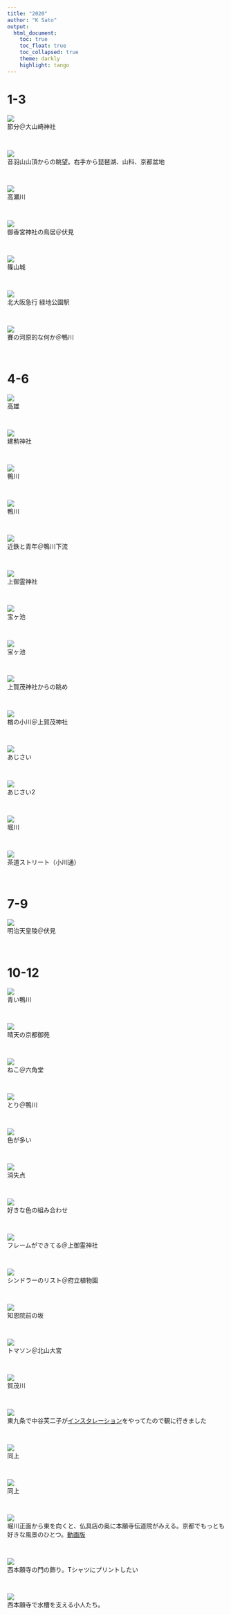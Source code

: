 ```yaml
---
title: "2020"
author: "K Sato"
output: 
  html_document:
    toc: true
    toc_float: true
    toc_collapsed: true
    theme: darkly
    highlight: tango
---
```

<!-- <hr><p align="center">深呼吸して、<br>写真でも眺めてはいかが？</p><hr> -->

<h1>1-3</h1><p><a href="../pics/2020/winter_1.jpg"><img src="../pics/2020/winter_1.jpg"></img></a><br>節分＠大山崎神社</p><br><p><a href="../pics/2020/winter_2.jpg"><img src="../pics/2020/winter_2.jpg"></img></a><br>音羽山山頂からの眺望。右手から琵琶湖、山科、京都盆地</p><br><p><a href="../pics/2020/winter_3.jpg"><img src="../pics/2020/winter_3.jpg"></img></a><br>高瀬川</p><br><p><a href="../pics/2020/winter_4.jpg"><img src="../pics/2020/winter_4.jpg"></img></a><br>御香宮神社の鳥居＠伏見</p><br><p><a href="../pics/2020/winter_5.jpg"><img src="../pics/2020/winter_5.jpg"></img></a><br>篠山城</p><br><p><a href="../pics/2020/winter_6.jpg"><img src="../pics/2020/winter_6.jpg"></img></a><br>北大阪急行 緑地公園駅</p><br><p><a href="../pics/2020/winter_7.jpg"><img src="../pics/2020/winter_7.jpg"></img></a><br>賽の河原的な何か＠鴨川</p><br><h1>4-6</h1><p><a href="../pics/2020/spring_1.jpg"><img src="../pics/2020/spring_1.jpg"></img></a><br>高雄</p><br><p><a href="../pics/2020/spring_2.jpg"><img src="../pics/2020/spring_2.jpg"></img></a><br>建勲神社</p><br><p><a href="../pics/2020/spring_3.jpg"><img src="../pics/2020/spring_3.jpg"></img></a><br>鴨川</p><br><p><a href="../pics/2020/spring_4.jpg"><img src="../pics/2020/spring_4.jpg"></img></a><br>鴨川</p><br><p><a href="../pics/2020/spring_5.jpg"><img src="../pics/2020/spring_5.jpg"></img></a><br>近鉄と青年＠鴨川下流</p><br><p><a href="../pics/2020/spring_6.jpg"><img src="../pics/2020/spring_6.jpg"></img></a><br>上御霊神社</p><br><p><a href="../pics/2020/spring_7.jpg"><img src="../pics/2020/spring_7.jpg"></img></a><br>宝ヶ池</p><br><p><a href="../pics/2020/spring_8.jpg"><img src="../pics/2020/spring_8.jpg"></img></a><br>宝ヶ池</p><br><p><a href="../pics/2020/spring_9.jpg"><img src="../pics/2020/spring_9.jpg"></img></a><br>上賀茂神社からの眺め</p><br><p><a href="../pics/2020/spring_10.jpg"><img src="../pics/2020/spring_10.jpg"></img></a><br>楢の小川＠上賀茂神社</p><br><p><a href="../pics/2020/spring_11.jpg"><img src="../pics/2020/spring_11.jpg"></img></a><br>あじさい</p><br><p><a href="../pics/2020/spring_12.jpg"><img src="../pics/2020/spring_12.jpg"></img></a><br>あじさい2</p><br><p><a href="../pics/2020/spring_13.jpg"><img src="../pics/2020/spring_13.jpg"></img></a><br>堀川</p><br><p><a href="../pics/2020/spring_14.jpg"><img src="../pics/2020/spring_14.jpg"></img></a><br>茶道ストリート（小川通）</p><br><h1>7-9</h1><p><a href="../pics/2020/summer_1.jpg"><img src="../pics/2020/summer_1.jpg"></img></a><br>明治天皇陵＠伏見</p><br><h1>10-12</h1><p><a href="../pics/2020/fall_1.jpg"><img src="../pics/2020/fall_1.jpg"></img></a><br>青い鴨川</p><br><p><a href="../pics/2020/fall_2.jpg"><img src="../pics/2020/fall_2.jpg"></img></a><br>晴天の京都御苑</p><br><p><a href="../pics/2020/fall_3.jpg"><img src="../pics/2020/fall_3.jpg"></img></a><br>ねこ＠六角堂</p><br><p><a href="../pics/2020/fall_4.jpg"><img src="../pics/2020/fall_4.jpg"></img></a><br>とり＠鴨川</p><br><p><a href="../pics/2020/fall_5.jpg"><img src="../pics/2020/fall_5.jpg"></img></a><br>色が多い</p><br><p><a href="../pics/2020/fall_6.jpg"><img src="../pics/2020/fall_6.jpg"></img></a><br>消失点</p><br><p><a href="../pics/2020/fall_7.jpg"><img src="../pics/2020/fall_7.jpg"></img></a><br>好きな色の組み合わせ</p><br><p><a href="../pics/2020/fall_8.jpg"><img src="../pics/2020/fall_8.jpg"></img></a><br>フレームができてる＠上御霊神社</p><br><p><a href="../pics/2020/fall_9.jpg"><img src="../pics/2020/fall_9.jpg"></img></a><br>シンドラーのリスト＠府立植物園</p><br><p><a href="../pics/2020/fall_10.jpg"><img src="../pics/2020/fall_10.jpg"></img></a><br>知恩院前の坂</p><br><p><a href="../pics/2020/fall_11.jpg"><img src="../pics/2020/fall_11.jpg"></img></a><br>トマソン＠北山大宮</p><br><p><a href="../pics/2020/fall_12.jpg"><img src="../pics/2020/fall_12.jpg"></img></a><br>賀茂川</p><br><p><a href="../pics/2020/fall_13.jpg"><img src="../pics/2020/fall_13.jpg"></img></a><br>東九条で中谷芙二子が<a href="https://liquid-kcua.jp/2020/10/16/exhibition-2020/">インスタレーション</a>をやってたので観に行きました</p><br><p><a href="../pics/2020/fall_14.jpg"><img src="../pics/2020/fall_14.jpg"></img></a><br>同上</p><br><p><a href="../pics/2020/fall_15.jpg"><img src="../pics/2020/fall_15.jpg"></img></a><br>同上</p><br><p><a href="../pics/2020/fall_16.jpg"><img src="../pics/2020/fall_16.jpg"></img></a><br>堀川正面から東を向くと、仏具店の奥に本願寺伝道院がみえる。京都でもっとも好きな風景のひとつ。<a href="https://www.youtube.com/watch?v=4-zb56Zxn5g">動画版</a></p><br><p><a href="../pics/2020/fall_17.jpg"><img src="../pics/2020/fall_17.jpg"></img></a><br>西本願寺の門の飾り。Tシャツにプリントしたい</p><br><p><a href="../pics/2020/fall_18.jpg"><img src="../pics/2020/fall_18.jpg"></img></a><br>西本願寺で水槽を支える小人たち。</p>